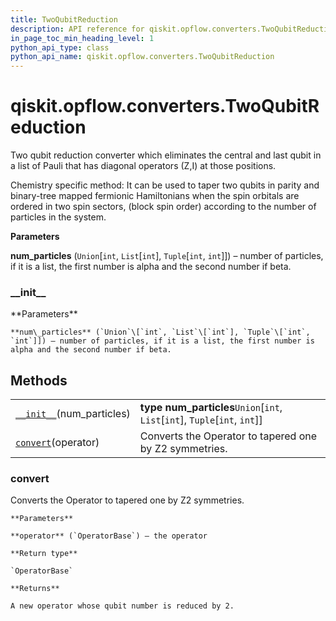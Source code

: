 ```yaml
---
title: TwoQubitReduction
description: API reference for qiskit.opflow.converters.TwoQubitReduction
in_page_toc_min_heading_level: 1
python_api_type: class
python_api_name: qiskit.opflow.converters.TwoQubitReduction
---
```


<span id="qiskit-opflow-converters-twoqubitreduction" />

# qiskit.opflow\.converters.TwoQubitReduction

<Class id="qiskit.opflow.converters.TwoQubitReduction" isDedicatedPage={true} github="https://github.com/qiskit/qiskit/tree/stable/0.18/qiskit/opflow/converters/two_qubit_reduction.py" signature="TwoQubitReduction(num_particles)" modifiers="class">
  Two qubit reduction converter which eliminates the central and last qubit in a list of Pauli that has diagonal operators (Z,I) at those positions.

  Chemistry specific method: It can be used to taper two qubits in parity and binary-tree mapped fermionic Hamiltonians when the spin orbitals are ordered in two spin sectors, (block spin order) according to the number of particles in the system.

  **Parameters**

  **num\_particles** (`Union`\[`int`, `List`\[`int`], `Tuple`\[`int`, `int`]]) – number of particles, if it is a list, the first number is alpha and the second number if beta.

  ### \_\_init\_\_

  <Function id="qiskit.opflow.converters.TwoQubitReduction.__init__" signature="__init__(num_particles)">
    **Parameters**

    **num\_particles** (`Union`\[`int`, `List`\[`int`], `Tuple`\[`int`, `int`]]) – number of particles, if it is a list, the first number is alpha and the second number if beta.
  </Function>

  ## Methods

  |                                                                                                                                          |                                                                                |
  | ---------------------------------------------------------------------------------------------------------------------------------------- | ------------------------------------------------------------------------------ |
  | [`__init__`](#qiskit.opflow.converters.TwoQubitReduction.__init__ "qiskit.opflow.converters.TwoQubitReduction.__init__")(num\_particles) | **type num\_particles**`Union`\[`int`, `List`\[`int`], `Tuple`\[`int`, `int`]] |
  | [`convert`](#qiskit.opflow.converters.TwoQubitReduction.convert "qiskit.opflow.converters.TwoQubitReduction.convert")(operator)          | Converts the Operator to tapered one by Z2 symmetries.                         |

  ### convert

  <Function id="qiskit.opflow.converters.TwoQubitReduction.convert" signature="convert(operator)">
    Converts the Operator to tapered one by Z2 symmetries.

    **Parameters**

    **operator** (`OperatorBase`) – the operator

    **Return type**

    `OperatorBase`

    **Returns**

    A new operator whose qubit number is reduced by 2.
  </Function>
</Class>

